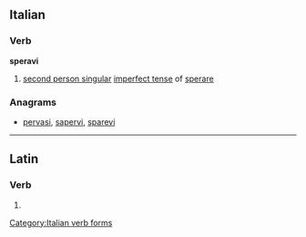 ==Italian==

===Verb===
'''speravi'''

# [[second person singular]] [[imperfect tense]] of [[sperare]]

===Anagrams===
* [[pervasi#Italian|pervasi]], [[sapervi#Italian|sapervi]], [[sparevi#Italian|sparevi]]

[[Category:Italian verb forms]]

----

==Latin==

===Verb===
{{la-verb-form|spērāvī}}

# {{conjugation of|[[spero#Latin|spērō]]||1|s|perf|act|ind|lang=la}}